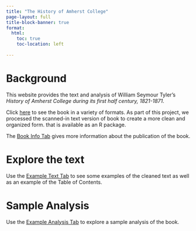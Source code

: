 ```yaml
---
title: "The History of Amherst College"
page-layout: full
title-block-banner: true
format:
  html:
    toc: true
    toc-location: left
    
---
```

# Background
This website provides the text and analysis of William Seymour Tyler's _History of Amherst College during its first half century, 1821-1871_. 

Click  [here](https://archive.org/details/historyofamherst00tyleiala) to see the book in a variety of formats. As part of this project, we processed the scanned-in text version of book to create a more clean and organized form. that is available as an R package.

The [Book Info Tab](book_info.qmd) gives more information about the publication of the book.

# Explore the text
Use the [Example Text Tab](example_text.qmd) to see some examples of the cleaned text as well as an example of the Table of Contents.

# Sample Analysis
Use the [Example Analysis Tab](example_analysis.qmd) to explore a sample analysis of the book. 


